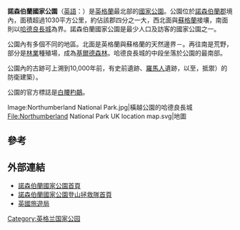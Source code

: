 {{Infobox protected area
| name = 諾森伯蘭國家公園
| alt_name = {{lang|en|Northumberland National Park}}
| iucn_category = V
| photo = Hadrian's_wall_at_Greenhead_Lough.jpg
| photo_caption = 哈德良長城是國家公園內的歷史文物之一
| photo_width = 
| map = United Kingdom
| map_caption = 諾森伯蘭國家公園在英國的位置
| map_width = 250
| location = 英格蘭[[諾森伯蘭郡|諾森伯蘭郡]]
| nearest_city = 
| lat_d = 55
| lat_m = 19
| lat_s = 
| lat_NS = N
| long_d = 2
| long_m = 13
| long_s = 
| long_EW = W
| area = {{convert|104,800|ha|km2|sigfig=4}}
| established = 1956年4月6日
| visitation_num = 1,374,690人次
| visitation_year = 2011年
| visitation_ref  = <ref>{{Cite web |url= |title=Valuing England's National Parks |accessdate=2013-07-21 |work= |publisher=National Parks England |date=2013-05-10 |language=en}}</ref>
| governing_body = Northumberland National Park Authority
| world_heritage_site = 
| url = 
}}
'''諾森伯蘭國家公園'''（[[英語|英語]]：{{lang|en|Northumberland National Park}}）是[[英格蘭|英格蘭]]最北部的[[國家公園|國家公園]]。公園位於[[諾森伯蘭郡|諾森伯蘭郡]]境內，面積超過1030平方公里，約佔該郡四分之一大，西北面與[[蘇格蘭|蘇格蘭]]接壤，南面則以[[哈德良長城|哈德良長城]]為界。諾森伯蘭國家公園是最少人口及訪客的國家公園之一。

公園內有多個不同的地區。北面是英格蘭與蘇格蘭的天然邊界－{{link-en|切維厄特丘陵|Cheviot Hills}}。再往南是荒野，部分是[[林業|林業]]種殖場，成為[[基爾德森林|基爾德森林]]。哈德良長城的中段坐落於公園的最南部。

公園內的古跡可上溯到10,000年前，有史前遺跡、[[羅馬帝國|羅馬人]]遺跡，以至{{link-en|佩爾塔|Pele towers}}，抵禦{{link-en|邊境山賊|Border Reivers}}）的防衛建築）。

公園的官方標誌是[[白腰杓鷸|白腰杓鷸]]。

<gallery>
Image:Northumberland National Park.jpg|橫越公園的哈德良長城
File:Northumberland National Park UK location map.svg|地圖
</gallery>

==參考==
{{reflist}}

==外部連結==
* [http://www.northumberlandnationalpark.org.uk/ 諾森伯蘭國家公園首頁]{{Wayback|url=http://www.northumberlandnationalpark.org.uk/ |date=20091227061802 }}{{en}}
* [http://www.nnpmrt.org.uk/ 諾森伯蘭國家公園登山拯救隊首頁]{{Wayback|url=http://www.nnpmrt.org.uk/ |date=20100106200932 }}{{en}}
* [http://www.enjoyengland.com/ 英國旅遊局]{{WebCite|url=https://www.webcitation.org/6IA1VmfKg?url=http://www.visitengland.com/ee/ |date=20130716182444 |dateformat=iso }}{{en}}

{{英国国家公园}}
{{Authority control}}
[[Category:英格兰国家公园|Category:英格兰国家公园]]